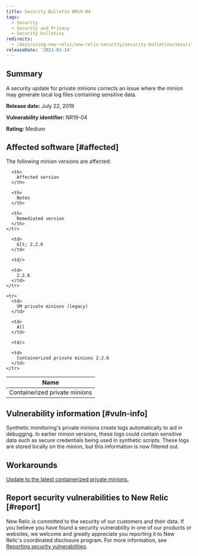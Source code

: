 ```yaml
---
title: Security Bulletin NR19-04
tags:
  - Security
  - Security and Privacy
  - Security bulletins
redirects:
  - /docs/using-new-relic/new-relic-security/security-bulletins/security-bulletin-nr19-04
releaseDate: '2021-01-14'
---
```


## Summary

A security update for private minions corrects an issue where the minion may generate local log files containing sensitive data.

<DoNotTranslate>**Release date:**</DoNotTranslate> July 22, 2019

<DoNotTranslate>**Vulnerability identifier:**</DoNotTranslate> NR19-04

<DoNotTranslate>**Rating:**</DoNotTranslate> Medium

## Affected software [#affected]

The following minion versions are affected:

<table>
  <thead>
    <tr>
      <th>
        Name
      </th>

      <th>
        Affected version
      </th>

      <th>
        Notes
      </th>

      <th>
        Remediated version
      </th>
    </tr>
  </thead>

  <tbody>
    <tr>
      <td>
        Containerized private minions
      </td>

      <td>
        &lt; 2.2.6
      </td>

      <td/>

      <td>
        2.2.6
      </td>
    </tr>

    <tr>
      <td>
        VM private minions (legacy)
      </td>

      <td>
        All
      </td>

      <td/>

      <td>
        Containerized private minions 2.2.6
      </td>
    </tr>
  </tbody>
</table>

## Vulnerability information [#vuln-info]

Synthetic monitoring's private minions create logs automatically to aid in debugging. In earlier minion versions, these logs could contain sensitive data such as secure credentials being used in synthetic scripts. These logs are stored locally on the minion, but this information is now filtered out.

## Workarounds

[Update to the latest containerized private minions.](/docs/synthetics/new-relic-synthetics/private-locations/install-containerized-private-minions-cpms#install-update)

## Report security vulnerabilities to New Relic [#report]

New Relic is committed to the security of our customers and their data. If you believe you have found a security vulnerability in one of our products or websites, we welcome and greatly appreciate you reporting it to New Relic's coordinated disclosure program. For more information, see [Reporting security vulnerabilities](/docs/security/new-relic-security/data-privacy/reporting-security-vulnerabilities).
